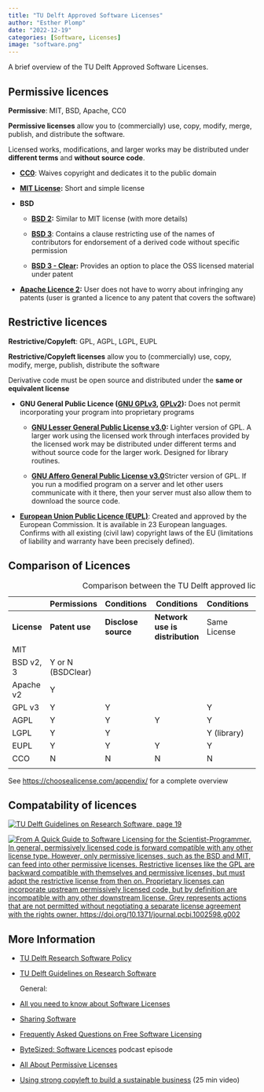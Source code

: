 ```yaml
---
title: "TU Delft Approved Software Licenses"
author: "Esther Plomp"
date: "2022-12-19"
categories: [Software, Licenses]
image: "software.png"
---
```


A brief overview of the TU Delft Approved Software Licenses.

## Permissive licences

**Permissive**: MIT, BSD, Apache, CC0

**Permissive licenses** allow you to (commercially) use, copy, modify, merge, publish, and distribute the software.

Licensed works, modifications, and larger works may be distributed under **different terms** and **without source code**.

-   [**CC0**](https://choosealicense.com/licenses/cc0-1.0/): Waives copyright and dedicates it to the public domain

-   [**MIT License**](https://choosealicense.com/licenses/mit/)**:** Short and simple license

-   **BSD**

    -   [**BSD 2**](https://choosealicense.com/licenses/bsd-2-clause/)**:** Similar to MIT license (with more details)

    -   [**BSD 3**](https://choosealicense.com/licenses/bsd-3-clause/): Contains a clause restricting use of the names of contributors for endorsement of a derived code without specific permission

    -   [**BSD 3 - Clear**](https://choosealicense.com/licenses/bsd-3-clause-clear/)**:** Provides an option to place the OSS licensed material under patent

-   [**Apache Licence 2**](https://choosealicense.com/licenses/apache-2.0/)**:** User does not have to worry about infringing any patents (user is granted a licence to any patent that covers the software)

## Restrictive licences

**Restrictive/Copyleft**: GPL, AGPL, LGPL, EUPL

**Restrictive/Copyleft licenses** allow you to (commercially) use, copy, modify, merge, publish, distribute the software

Derivative code must be open source and distributed under the **same or equivalent license**

-   **GNU General Public Licence ([GNU GPLv3](https://choosealicense.com/licenses/gpl-3.0/), [GPLv2](https://choosealicense.com/licenses/gpl-2.0/)):** Does not permit incorporating your program into proprietary programs

    -   [**GNU Lesser General Public License v3.0**](https://choosealicense.com/licenses/lgpl-3.0/)**:** Lighter version of GPL. A larger work using the licensed work through interfaces provided by the licensed work may be distributed under different terms and without source code for the larger work. Designed for library routines.

    -   [**GNU Affero General Public License v3.0**](https://choosealicense.com/licenses/agpl-3.0/)Stricter version of GPL. If you run a modified program on a server and let other users communicate with it there, then your server must also allow them to download the source code.

-   [**European Union Public Licence (EUPL)**](https://choosealicense.com/licenses/eupl-1.2/): Created and approved by the European Commission. It is available in 23 European languages. Confirms with all existing (civil law) copyright laws of the EU (limitations of liability and warranty have been precisely defined).

## Comparison of Licences

|             | Permissions       | Conditions          | Conditions                      | Conditions   | Conditions    | Limitations   |
|-----------|-----------|-----------|-----------|-----------|-----------|-----------|
| **License** | **Patent use**    | **Disclose source** | **Network use is distribution** | Same License | State Changes | Trademark use |
| MIT         |                   |                     |                                 |              |               |               |
| BSD v2, 3   | Y or N (BSDClear) |                     |                                 |              |               |               |
| Apache v2   | Y                 |                     |                                 |              | Y             | N             |
| GPL v3      | Y                 | Y                   |                                 | Y            | Y             |               |
| AGPL        | Y                 | Y                   | Y                               | Y            | Y             |               |
| LGPL        | Y                 | Y                   |                                 | Y (library)  | Y             |               |
| EUPL        | Y                 | Y                   | Y                               | Y            | Y             | N             |
| CCO         | N                 | N                   | N                               | N            | N             | N             |
|             |                   |                     |                                 |              |               |               |

: Comparison between the TU Delft approved licences

See <https://choosealicense.com/appendix/> for a complete overview

## Compatability of licences

[![TU Delft Guidelines on Research Software, page 19](images/image-911847391.png){fig-alt="Compatibility of licences indicated, where CCO, MIT, BSD, Apache and EUPL are compatible with one another. Incompatibility exists between GPL and Apache, EUPL."}](https://doi.org/10.5281/zenodo.4629635)

[![From A Quick Guide to Software Licensing for the Scientist-Programmer. In general, permissively licensed code is forward compatible with any other license type. However, only permissive licenses, such as the BSD and MIT, can feed into other permissive licenses. Restrictive licenses like the GPL are backward compatible with themselves and permissive licenses, but must adopt the restrictive license from then on. Proprietary licenses can incorporate upstream permissively licensed code, but by definition are incompatible with any other downstream license. Grey represents actions that are not permitted without negotiating a separate license agreement with the rights owner. https://doi.org/10.1371/journal.pcbi.1002598.g002](images/image-1585083497.png){fig-alt="Compatibility of permissive and copyleft licences explained"}](https://doi.org/10.1371/journal.pcbi.1002598)

## More Information

-   [TU Delft Research Software Policy](http://doi.org/10.5281/zenodo.4629662)

-   [TU Delft Guidelines on Research Software](http://doi.org/10.5281/zenodo.4629635)

    General:

-   [All you need to know about Software Licenses](https://doi.org/10.5281/zenodo.8246557)

-   [Sharing Software](https://estherplomp.github.io/TNW-OS-support/posts/software-sharing/)

-   [Frequently Asked Questions on Free Software Licensing](https://fsfe.org/freesoftware/legal/faq.en.html)

-   [ByteSized: Software Licences](https://open.spotify.com/episode/4ev4QCsY4yIoXkAkhEbiVR?si=ed690dac653b43b1) podcast episode

-   [All About Permissive Licenses](https://fossa.com/blog/all-about-permissive-licenses/)

-   [Using strong copyleft to build a sustainable business](https://archive.org/details/copyleftconf2019-schiessle) (25 min video)
